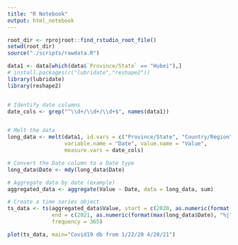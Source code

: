 ```yaml
---
title: "R Notebook"
output: html_notebook
---
```


```r
root_dir <- rprojroot::find_rstudio_root_file()
setwd(root_dir)
source("./scripts/rawdata.R")
```

```r
data1 <- data[which(data$`Province/State` == "Hubei"),]
# install.packages(c("lubridate","reshape2"))
library(lubridate)
library(reshape2)


# Identify date columns
date_cols <- grep("^\\d+/\\d+/\\d+$", names(data1))


# Melt the data
long_data <- melt(data1, id.vars = c("Province/State", "Country/Region", "Lat", "Long"), 
                  variable.name = "Date", value.name = "Value", 
                  measure.vars = date_cols)

# Convert the Date column to a Date type
long_data$Date <- mdy(long_data$Date)

# Aggregate data by date (example)
aggregated_data <- aggregate(Value ~ Date, data = long_data, sum)

# Create a time series object
ts_data <- ts(aggregated_data$Value, start = c(2020, as.numeric(format(min(long_data$Date), "%j"))), 
              end = c(2021, as.numeric(format(max(long_data$Date), "%j"))), 
              frequency = 365)
```

```r
plot(ts_data, main="Covid19 db from 1/22/20 4/20/21")
```

